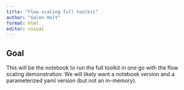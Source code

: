 ```yaml
---
title: "Flow scaling full toolkit"
author: "Galen Holt"
format: html
editor: visual
---
```


## Goal

This will be the notebook to run the full toolkit in one go with the flow scaling demonstration. We will likely want a notebook version and a parameterized yaml version (but not an in-memory).
